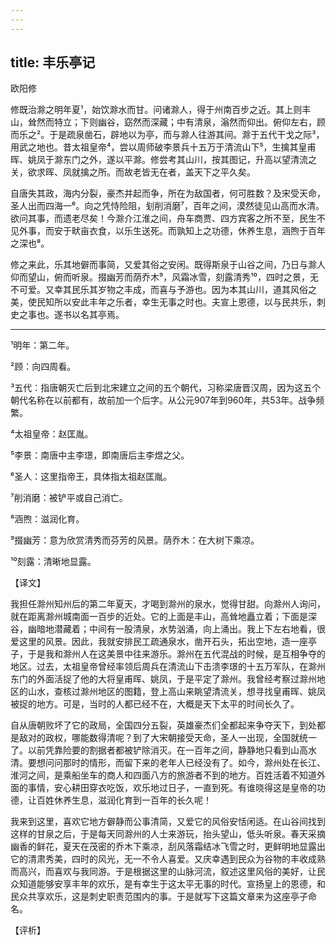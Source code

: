 ```yaml
---
---
---
```

title: 丰乐亭记
---




欧阳修

修既治滁之明年夏¹，始饮滁水而甘。问诸滁人，得于州南百步之近。其上则丰山，耸然而特立；下则幽谷，窈然而深藏；中有清泉，滃然而仰出。俯仰左右，顾而乐之²。于是疏泉凿石，辟地以为亭，而与滁人往游其间。滁于五代干戈之际³，用武之地也。昔太祖皇帝⁴，尝以周师破李景兵十五万于清流山下⁵，生擒其皇甫晖、姚凤于滁东门之外，遂以平滁。修尝考其山川，按其图记，升高以望清流之关，欲求晖、凤就擒之所。而故老皆无在者，盖天下之平久矣。

自唐失其政，海内分裂，豪杰并起而争，所在为敌国者，何可胜数？及宋受天命，圣人出而四海一⁶。向之凭恃险阻，刬削消磨⁷，百年之间，漠然徒见山高而水清。欲问其事，而遗老尽矣！今滁介江淮之间，舟车商贾、四方宾客之所不至，民生不见外事，而安于畎亩衣食，以乐生送死。而孰知上之功德，休养生息，涵煦于百年之深也⁸。

修之来此，乐其地僻而事简，又爱其俗之安闲。既得斯泉于山谷之间，乃日与滁人仰而望山，俯而听泉。掇幽芳而荫乔木⁹，风霜冰雪，刻露清秀¹⁰，四时之景，无不可爱。又幸其民乐其岁物之丰成，而喜与予游也。因为本其山川，道其风俗之美，使民知所以安此丰年之乐者，幸生无事之时也。夫宣上恩德，以与民共乐，刺史之事也。遂书以名其亭焉。



***



¹明年：第二年。

²顾：向四周看。

³五代：指唐朝灭亡后到北宋建立之间的五个朝代，习称梁唐晋汉周，因为这五个朝代名称在以前都有，故前加一个后字。从公元907年到960年，共53年。战争频繁。

⁴太祖皇帝：赵匡胤。

⁵李景：南唐中主李璟，即南唐后主李煜之父。

⁶圣人：这里指帝王，具体指太祖赵匡胤。

⁷削消磨：被铲平或自己消亡。

⁸涵煦：滋润化育。

⁹掇幽芳：意为欣赏清秀而芬芳的风景。荫乔木：在大树下乘凉。

¹⁰刻露：清晰地显露。

【译文】

我担任滁州知州后的第二年夏天，才喝到滁州的泉水，觉得甘甜。向滁州人询问，就在距离滁州城南面一百步的近处。它的上面是丰山，高耸地矗立着；下面是深谷，幽暗地潜藏着；中间有一股清泉，水势汹涌，向上涌出。我上下左右地看，很爱这里的风景。因此，我就安排民工疏通泉水，凿开石头，拓出空地，造一座亭子，于是我和滁州人在这美景中往来游乐。滁州在五代混战的时候，是互相争夺的地区。过去，太祖皇帝曾经率领后周兵在清流山下击溃李璟的十五万军队，在滁州东门的外面活捉了他的大将皇甫晖、姚凤，于是平定了滁州。我曾经考察过滁州地区的山水，查核过滁州地区的图籍，登上高山来眺望清流关，想寻找皇甫晖、姚凤被捉的地方。可是，当时的人都已经不在，大概是天下太平的时间长久了。

自从唐朝败坏了它的政局，全国四分五裂，英雄豪杰们全都起来争夺天下，到处都是敌对的政权，哪能数得清呢？到了大宋朝接受天命，圣人一出现，全国就统一了。以前凭靠险要的割据者都被铲除消灭。在一百年之间，静静地只看到山高水清。要想问问那时的情形，而留下来的老年人已经没有了。如今，滁州处在长江、淮河之间，是乘船坐车的商人和四面八方的旅游者不到的地方。百姓活着不知道外面的事情，安心耕田穿衣吃饭，欢乐地过日子，一直到死。有谁晓得这是皇帝的功德，让百姓休养生息，滋润化育到一百年的长久呢！

我来到这里，喜欢它地方僻静而公事清简，又爱它的风俗安恬闲适。在山谷间找到这样的甘泉之后，于是每天同滁州的人士来游玩，抬头望山，低头听泉。春天采摘幽香的鲜花，夏天在茂密的乔木下乘凉，刮风落霜结冰飞雪之时，更鲜明地显露出它的清肃秀美，四时的风光，无一不令人喜爱。又庆幸遇到民众为谷物的丰收成熟而高兴，而喜欢与我同游。于是根据这里的山脉河流，叙述这里风俗的美好，让民众知道能够安享丰年的欢乐，是有幸生于这太平无事的时代。宣扬皇上的恩德，和民众共享欢乐，这是刺史职责范围内的事。于是就写下这篇文章来为这座亭子命名。

【评析】